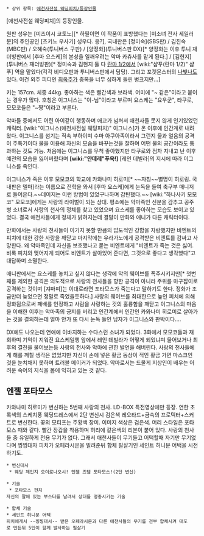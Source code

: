  * 상위 항목: [[애천사전설 웨딩피치/등장인물]]

[애천사전설 웨딩피치]의 등장인물. 

원판 성우는 [미츠이시 코토노][* 하필이면 이 작품이 표방했다는 [미소녀 전사 세일러 문]의 주인공인 [츠키노 우사기] 성우다. 응?], 국내판은 [정미숙](SBS판) / 김진숙(MBC판) / 오혜숙(투니버스 구판) / [양정화](투니버스판 DX)[* 양정화는 이후 투니 재더빙판에서 [후마 요스케]의 본성을 일깨우려는 악마 카츄사를 맡게 된다.] / [김현지](투니버스 재더빙판)[* 정미숙과 김현지 둘 다 [[란마 1/2]]에서 [wiki:"샴푸(란마 1/2)" 샴푸] 역을 맡았다(각각 비디오판과 투니버스판에서 담당). 그리고 포켓몬스터의 [[나빛나]]도 있다. 이건 외주 피디인 [[최옥주]]가 중복을 너무 심하게 돌린 병크지만...]

키는 157cm. 체중 44kg. 좋아하는 색은 빨간색과 보라색. 어미에 "~ 같은"이라고 붙이는 경우가 많다. 호칭은 이그니스는 "이-님"이라고 부르며 요스케는 "요우군", 타쿠로, 모모코들은 "~쨩"이라고 부른다.
 
악마들 중에서도 어린 아이같이 행동하며 애교가 넘쳐서 애천사들 못지 않게 인기있었던 캐릭터. [wiki:"이그니스(애천사전설 웨딩피치)" 이그니스]가 온 이후에 인간계로 내려왔다. 이그니스를 섬기는 직속 부하이며 수마 아쿠아족이라서 그런지 물과 얼음의 공격이 주특기이다 물을 이용해 자신의 모습을 바꾸는것을 잘하며 어떤 물의 공간이라도 통과하는 것도 가능. 처음에는 이그니스를 무척 좋아했지만 타쿠로와 점차 지내고 난 이후 예전의 모습을 잃어버렸다며 '''[wiki:"얀데레"푸욱!]''' [레인 데빌라]의 지시에 따라 이그니스를 죽인다.

이그니스가 죽은 이후 모모코의 학교에 카와나미 히로미[* ~~자칭~~별명이 히로링. 국내판은 델마]라는 이름으로 전학을 와서 [후마 요스케]에게 눈독을 들여 축구부 매니저로 들어온다.~~데이지는 이런 방법이 있었구나하며 감탄했다.~~ [wiki:"하나사키 모모코" 모모코]에게는 사랑의 라이벌이 되는 상대. 평소에는 악마족인 신분을 감추고 공주병 소녀로서 사랑의 천사의 정체를 찾고 있었으며 요스케를 좋아하는 모습도 보이고 있었다. 결국 애천사들에게 정체가 밝혀지는데 결말이 만화와 애니가 다른 캐릭터이다.

만화에서는 사랑의 천사들이 이기지 못할 만큼의 압도적인 강함을 자랑했지만 비엔트의 피치에 대한 강한 사랑을 깨닫고 마지막에는 우라가노에게 공격받은 비엔트를 감싸고 사망한다. 왜 악마족인데 자신을 보호했나고 묻는 비엔트에게 "비엔트가 죽는 것은 싫어. 비록 피치와 맺어지게 되어도 비엔트가 살아있어 준다면, 그것으로 좋다고 생각했다"고 대답하며 소멸한다.

애니판에서는 요스케를 놓치고 싶지 않다는 생각에 악의 웨이브를 폭주시키지만[* 첫번째를 제외한 공격은 의도적으로 사랑의 천사들을 향한 공격이 아니라 주위를 마구잡이로 공격하는 것이며 [쟈마피]는 이대로라면 포타모스가 죽는다고 말하기도 한다. 정화가 조금만더 늦었으면 정말로 죽었을듯하다.] 사랑의 웨이브를 최대한으로 높인 피치에 의해 정화됨으로써 패배를 인정하고 사람을 사랑하는 것의 훌륭함을 깨닫고 이그니스의 마음을 이해한 이후는 악마족의 긍지를 버리고 인간계에서 인간인 카와나미 히로미로 살아가는 것을 결의하는데 얼마 안가 또 다시 눈독 들인 남자가 이그니스와 판박이다....

DX에도 나오는데 연애에 이바지하는 수다스런 소녀가 되었다. 3화에서 모모코들과 재회하며 기억이 지워진 요스케일행 앞에서 레인 데빌라가 어떻게 되었냐며 물어보거나 최후의 결전을 물어보는등 사랑의 천사와 악마에 관한 발언을 해버린다. 사랑의 천사들에게 해를 깨칠 생각은 없었지만 자신이 손에 넣은 황금 동상이 적인 황금 가면 마스크인 것을 눈치채지 못하며 트러블 메이커가 되었다. 악마로서는 드물게 지상인이 배우는 어려운 숙어의 지식을 몸에 익히고 있는 것 같다.

== 엔젤 포타모스 ==
카와나미 히로미가 변신하는 5번째 사랑의 천사. LD-BOX 특전영상에만 등장. 연한 초록색의 스케치풍 웨딩드레스에서 2단 변신시 검은색 레오타드+금속의 프로텍터+스커트로 변신한다. 꽃의 모티프는 주황색 장미. 이미지 색상은 검은색. 머리 스타일은 포타모스 때와 같다. 빨간 장갑을 착용하며 허리에 같은색의 리본이 붙어 있다. 사랑의 천사들 중 유일하게 전용 무기가 없다. 그래서 애천사들이 무기들고 어택할때 자기만 무기없다며 찡찡대자 피치가 오페라시온을 빌려준뒤 합체 필살기인 세인트 허니문 어택을 시전하기도.

 * 변신대사
  * 웨딩 체인지 오이로나오시! 엔젤 즈템 포타모스!(2단 변신) 

 * 기술
  * 포타모스 펀치 
 자신의 팔에 있는 부스터를 날려서 상대를 명중시키는 기술

 * 합체 기술
 * 세인트 허니문 어택
 피치에게서 --찡찡대서-- 받은 오페라시온과 다른 애천사들의 무기를 전부 합체시켜 대포로 만든뒤 5인이 함께 발사하는 필살기
